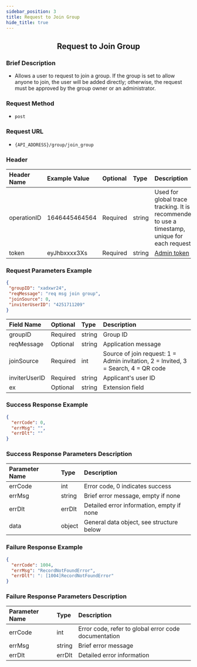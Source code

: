 ```yaml
---
sidebar_position: 3
title: Request to Join Group
hide_title: true
---
```


<center>

## Request to Join Group

</center>

### Brief Description
- Allows a user to request to join a group. If the group is set to allow anyone to join, the user will be added directly; otherwise, the request must be approved by the group owner or an administrator.

### Request Method
- `post`

### Request URL
- `{API_ADDRESS}/group/join_group`


### Header
| Header Name | Example Value    | Optional | Type   | Description                                                                 |
|:------------|:-----------------|:---------|:-------|:---------------------------------------------------------------------------|
| operationID | 1646445464564    | Required | string | Used for global trace tracking. It is recommended to use a timestamp, unique for each request |
| token       | eyJhbxxxx3Xs     | Required | string | [Admin token](/restapi/apis/authenticationManagement/getAdminToken.mdx) |

### Request Parameters Example

```json
{
 "groupID": "xadxwr24",
 "reqMessage": "req msg join group",
 "joinSource": 0,
 "inviterUserID": "4251711209"
}
```

| Field Name    | Optional | Type   | Description                                               |
|:--------------|:---------|:-------|:----------------------------------------------------------|
| groupID       | Required | string | Group ID                                                  |
| reqMessage    | Optional | string | Application message                                       |
| joinSource    | Required | int    | Source of join request: 1 = Admin invitation, 2 = Invited, 3 = Search, 4 = QR code |
| inviterUserID | Required | string | Applicant's user ID                                       |
| ex            | Optional | string | Extension field                                           |

### Success Response Example

```json
{
  "errCode": 0,
  "errMsg": "",
  "errDlt": ""
}
```

### Success Response Parameters Description

| Parameter Name | Type   | Description                                |
|:---------------|:-------|:-------------------------------------------|
| errCode        | int    | Error code, 0 indicates success            |
| errMsg         | string | Brief error message, empty if none         |
| errDlt         | errDlt | Detailed error information, empty if none  |
| data           | object | General data object, see structure below   |

### Failure Response Example

```json
{
  "errCode": 1004,
  "errMsg": "RecordNotFoundError",
  "errDlt": ": [1004]RecordNotFoundError"
}
```

### Failure Response Parameters Description

| Parameter Name | Type   | Description                                      |
|:---------------|:-------|:-------------------------------------------------|
| errCode        | int    | Error code, refer to global error code documentation |
| errMsg         | string | Brief error message                              |
| errDlt         | errDlt | Detailed error information                       |
